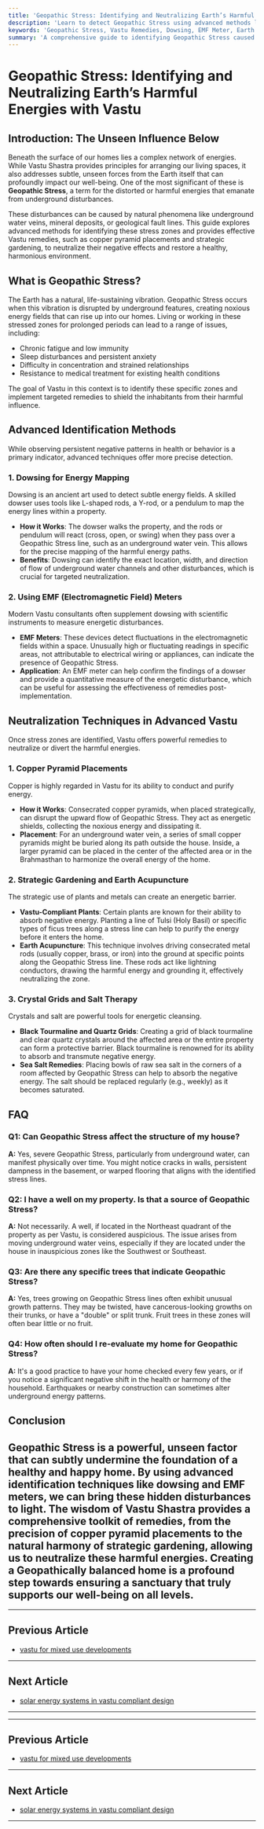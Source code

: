 ```yaml
---
title: 'Geopathic Stress: Identifying and Neutralizing Earth’s Harmful Energies with Vastu'
description: 'Learn to detect Geopathic Stress using advanced methods like dowsing and EMF meters. This guide covers Vastu remedies, including copper pyramid placements and strategic gardening, to neutralize harmful underground energies.'
keywords: 'Geopathic Stress, Vastu Remedies, Dowsing, EMF Meter, Earth Energies, Underground Water Veins, Copper Pyramid, Vastu for Health, Energy Correction'
summary: 'A comprehensive guide to identifying Geopathic Stress caused by underground water veins and mineral deposits using advanced techniques like dowsing and EMF meters. Learn effective Vastu Shastra remedies, such as copper pyramid placements and strategic gardening, to neutralize these harmful earth energies and restore harmony in your home.'
---
```


# Geopathic Stress: Identifying and Neutralizing Earth’s Harmful Energies with Vastu

## Introduction: The Unseen Influence Below

Beneath the surface of our homes lies a complex network of energies. While Vastu Shastra provides principles for arranging our living spaces, it also addresses subtle, unseen forces from the Earth itself that can profoundly impact our well-being. One of the most significant of these is **Geopathic Stress**, a term for the distorted or harmful energies that emanate from underground disturbances.

These disturbances can be caused by natural phenomena like underground water veins, mineral deposits, or geological fault lines. This guide explores advanced methods for identifying these stress zones and provides effective Vastu remedies, such as copper pyramid placements and strategic gardening, to neutralize their negative effects and restore a healthy, harmonious environment.

## What is Geopathic Stress?

The Earth has a natural, life-sustaining vibration. Geopathic Stress occurs when this vibration is disrupted by underground features, creating noxious energy fields that can rise up into our homes. Living or working in these stressed zones for prolonged periods can lead to a range of issues, including:

-   Chronic fatigue and low immunity
-   Sleep disturbances and persistent anxiety
-   Difficulty in concentration and strained relationships
-   Resistance to medical treatment for existing health conditions

The goal of Vastu in this context is to identify these specific zones and implement targeted remedies to shield the inhabitants from their harmful influence.

## Advanced Identification Methods

While observing persistent negative patterns in health or behavior is a primary indicator, advanced techniques offer more precise detection.

### 1. Dowsing for Energy Mapping

Dowsing is an ancient art used to detect subtle energy fields. A skilled dowser uses tools like L-shaped rods, a Y-rod, or a pendulum to map the energy lines within a property.

-   **How it Works**: The dowser walks the property, and the rods or pendulum will react (cross, open, or swing) when they pass over a Geopathic Stress line, such as an underground water vein. This allows for the precise mapping of the harmful energy paths.
-   **Benefits**: Dowsing can identify the exact location, width, and direction of flow of underground water channels and other disturbances, which is crucial for targeted neutralization.

### 2. Using EMF (Electromagnetic Field) Meters

Modern Vastu consultants often supplement dowsing with scientific instruments to measure energetic disturbances.

-   **EMF Meters**: These devices detect fluctuations in the electromagnetic fields within a space. Unusually high or fluctuating readings in specific areas, not attributable to electrical wiring or appliances, can indicate the presence of Geopathic Stress.
-   **Application**: An EMF meter can help confirm the findings of a dowser and provide a quantitative measure of the energetic disturbance, which can be useful for assessing the effectiveness of remedies post-implementation.

## Neutralization Techniques in Advanced Vastu

Once stress zones are identified, Vastu offers powerful remedies to neutralize or divert the harmful energies.

### 1. Copper Pyramid Placements

Copper is highly regarded in Vastu for its ability to conduct and purify energy.

-   **How it Works**: Consecrated copper pyramids, when placed strategically, can disrupt the upward flow of Geopathic Stress. They act as energetic shields, collecting the noxious energy and dissipating it.
-   **Placement**: For an underground water vein, a series of small copper pyramids might be buried along its path outside the house. Inside, a larger pyramid can be placed in the center of the affected area or in the Brahmasthan to harmonize the overall energy of the home.

### 2. Strategic Gardening and Earth Acupuncture

The strategic use of plants and metals can create an energetic barrier.

-   **Vastu-Compliant Plants**: Certain plants are known for their ability to absorb negative energy. Planting a line of Tulsi (Holy Basil) or specific types of ficus trees along a stress line can help to purify the energy before it enters the home.
-   **Earth Acupuncture**: This technique involves driving consecrated metal rods (usually copper, brass, or iron) into the ground at specific points along the Geopathic Stress line. These rods act like lightning conductors, drawing the harmful energy and grounding it, effectively neutralizing the zone.

### 3. Crystal Grids and Salt Therapy

Crystals and salt are powerful tools for energetic cleansing.

-   **Black Tourmaline and Quartz Grids**: Creating a grid of black tourmaline and clear quartz crystals around the affected area or the entire property can form a protective barrier. Black tourmaline is renowned for its ability to absorb and transmute negative energy.
-   **Sea Salt Remedies**: Placing bowls of raw sea salt in the corners of a room affected by Geopathic Stress can help to absorb the negative energy. The salt should be replaced regularly (e.g., weekly) as it becomes saturated.

## FAQ

### Q1: Can Geopathic Stress affect the structure of my house?
**A:** Yes, severe Geopathic Stress, particularly from underground water, can manifest physically over time. You might notice cracks in walls, persistent dampness in the basement, or warped flooring that aligns with the identified stress lines.

### Q2: I have a well on my property. Is that a source of Geopathic Stress?
**A:** Not necessarily. A well, if located in the Northeast quadrant of the property as per Vastu, is considered auspicious. The issue arises from moving underground water veins, especially if they are located under the house in inauspicious zones like the Southwest or Southeast.

### Q3: Are there any specific trees that indicate Geopathic Stress?
**A:** Yes, trees growing on Geopathic Stress lines often exhibit unusual growth patterns. They may be twisted, have cancerous-looking growths on their trunks, or have a "double" or split trunk. Fruit trees in these zones will often bear little or no fruit.

### Q4: How often should I re-evaluate my home for Geopathic Stress?
**A:** It's a good practice to have your home checked every few years, or if you notice a significant negative shift in the health or harmony of the household. Earthquakes or nearby construction can sometimes alter underground energy patterns.

## Conclusion

Geopathic Stress is a powerful, unseen factor that can subtly undermine the foundation of a healthy and happy home. By using advanced identification techniques like dowsing and EMF meters, we can bring these hidden disturbances to light. The wisdom of Vastu Shastra provides a comprehensive toolkit of remedies, from the precision of copper pyramid placements to the natural harmony of strategic gardening, allowing us to neutralize these harmful energies. Creating a Geopathically balanced home is a profound step towards ensuring a sanctuary that truly supports our well-being on all levels.
---
---

## Previous Article
- [vastu for mixed use developments](180909_vastu_for_mixed_use_developments.mdx)

---

## Next Article
- [solar energy systems in vastu compliant design](180911_solar_energy_systems_in_vastu_compliant_design.mdx)

---
---

## Previous Article
- [vastu for mixed use developments](180909_vastu_for_mixed_use_developments.mdx)

---

## Next Article
- [solar energy systems in vastu compliant design](180911_solar_energy_systems_in_vastu_compliant_design.mdx)

---
